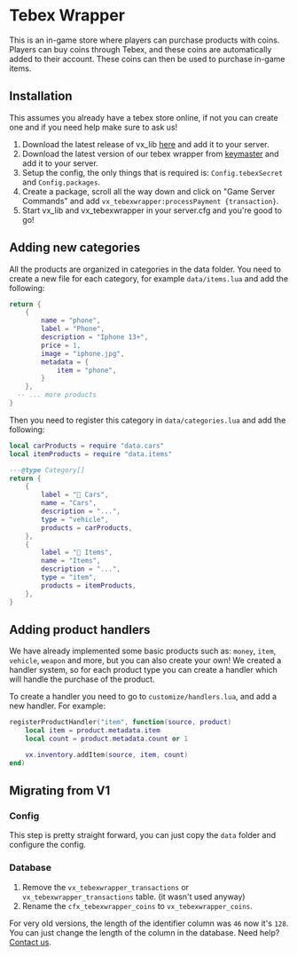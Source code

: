 # Tebex Wrapper
This is an in-game store where players can purchase products with coins. Players can buy coins through Tebex, and these coins are automatically added to their account. These coins can then be used to purchase in-game items.


## Installation
This assumes you already have a tebex store online, if not you can create one and if you need help make sure to ask us!

1. Download the latest release of vx_lib [here](https://github.com/Vertex-Scripts/vx_lib) and add it to your server.
2. Download the latest version of our tebex wrapper from [keymaster](https://keymaster.fivem.net/assets?search=cfx_tebexwrapper) and add it to your server.
3. Setup the config, the only things that is required is: `Config.tebexSecret` and `Config.packages`.
4. Create a package, scroll all the way down and click on "Game Server Commands" and add `vx_tebexwrapper:processPayment {transaction}`.
5. Start vx_lib and vx_tebexwrapper in your server.cfg and you're good to go!

## Adding new categories
All the products are organized in categories in the data folder. You need to create a new file for each category, for example `data/items.lua` and add the following:
```lua
return {
	{
		name = "phone",
		label = "Phone",
		description = "Iphone 13+",
		price = 1,
		image = "iphone.jpg",
		metadata = {
			item = "phone",
		}
	},
  -- ... more products
}
```

Then you need to register this category in `data/categories.lua` and add the following:
```lua {2,13-19}
local carProducts = require "data.cars"
local itemProducts = require "data.items"

---@type Category[]
return {
	{
		label = "🚗 Cars",
		name = "Cars",
		description = "...",
		type = "vehicle",
		products = carProducts,
	},
	{
		label = "💼 Items",
		name = "Items",
		description = "...",
		type = "item",
		products = itemProducts,
	},
}
```

## Adding product handlers
We have already implemented some basic products such as: `money`, `item`, `vehicle`, `weapon` and more, but you can also create your own!
We created a handler system, so for each product type you can create a handler which will handle the purchase of the product.

To create a handler you need to go to `customize/handlers.lua`, and add a new handler. For example:
```lua
registerProductHandler("item", function(source, product)
	local item = product.metadata.item
	local count = product.metadata.count or 1

	vx.inventory.addItem(source, item, count)
end)
```

## Migrating from V1

### Config
This step is pretty straight forward, you can just copy the `data` folder and configure the config.

### Database
1. Remove the `vx_tebexwrapper_transactions` or `vx_tebexwrapper_transactions` table. (it wasn't used anyway)
2. Rename the `cfx_tebexwrapper_coins` to `vx_tebexwrapper_coins`.

For very old versions, the length of the identifier column was `46` now it's `128`. You can just change the length of the column in the database.
Need help? [Contact us](https://discord.gg/vertexscripts).